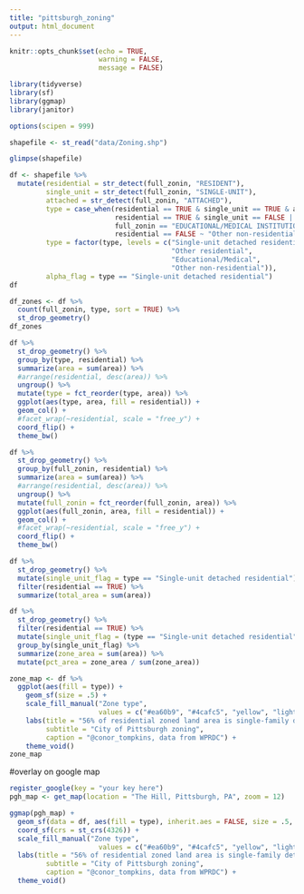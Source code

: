 ```yaml
---
title: "pittsburgh_zoning"
output: html_document
---
```


```r
knitr::opts_chunk$set(echo = TRUE,
                      warning = FALSE,
                      message = FALSE)
```

```r
library(tidyverse)
library(sf)
library(ggmap)
library(janitor)

options(scipen = 999)
```

```r
shapefile <- st_read("data/Zoning.shp")

glimpse(shapefile)
```

```r
df <- shapefile %>% 
  mutate(residential = str_detect(full_zonin, "RESIDENT"),
         single_unit = str_detect(full_zonin, "SINGLE-UNIT"),
         attached = str_detect(full_zonin, "ATTACHED"),
         type = case_when(residential == TRUE & single_unit == TRUE & attached == FALSE ~ "Single-unit detached residential",
                          residential == TRUE & single_unit == FALSE | attached == TRUE ~ "Other residential",
                          full_zonin == "EDUCATIONAL/MEDICAL INSTITUTION" ~ "Educational/Medical",
                          residential == FALSE ~ "Other non-residential"),
         type = factor(type, levels = c("Single-unit detached residential", 
                                        "Other residential",
                                        "Educational/Medical",
                                        "Other non-residential")),
         alpha_flag = type == "Single-unit detached residential")
df
```

```r
df_zones <- df %>% 
  count(full_zonin, type, sort = TRUE) %>% 
  st_drop_geometry()
df_zones
```

```r
df %>% 
  st_drop_geometry() %>% 
  group_by(type, residential) %>% 
  summarize(area = sum(area)) %>% 
  #arrange(residential, desc(area)) %>% 
  ungroup() %>% 
  mutate(type = fct_reorder(type, area)) %>% 
  ggplot(aes(type, area, fill = residential)) +
  geom_col() +
  #facet_wrap(~residential, scale = "free_y") +
  coord_flip() +
  theme_bw()
```

```r
df %>% 
  st_drop_geometry() %>% 
  group_by(full_zonin, residential) %>% 
  summarize(area = sum(area)) %>% 
  #arrange(residential, desc(area)) %>% 
  ungroup() %>% 
  mutate(full_zonin = fct_reorder(full_zonin, area)) %>% 
  ggplot(aes(full_zonin, area, fill = residential)) +
  geom_col() +
  #facet_wrap(~residential, scale = "free_y") +
  coord_flip() +
  theme_bw()
```

```r
df %>% 
  st_drop_geometry() %>% 
  mutate(single_unit_flag = type == "Single-unit detached residential") %>% 
  filter(residential == TRUE) %>% 
  summarize(total_area = sum(area))
```

```r
df %>% 
  st_drop_geometry() %>% 
  filter(residential == TRUE) %>% 
  mutate(single_unit_flag = (type == "Single-unit detached residential")) %>% 
  group_by(single_unit_flag) %>% 
  summarize(zone_area = sum(area)) %>% 
  mutate(pct_area = zone_area / sum(zone_area))
```
  
```r
zone_map <- df %>% 
  ggplot(aes(fill = type)) +
    geom_sf(size = .5) +
    scale_fill_manual("Zone type",
                      values = c("#ea60b9", "#4cafc5", "yellow", "light grey")) +
    labs(title = "56% of residential zoned land area is single-family detached residential",
         subtitle = "City of Pittsburgh zoning",
         caption = "@conor_tompkins, data from WPRDC") +
    theme_void()
zone_map
```

#overlay on google map

```r
register_google(key = "your key here")
pgh_map <- get_map(location = "The Hill, Pittsburgh, PA", zoom = 12)

ggmap(pgh_map) +
  geom_sf(data = df, aes(fill = type), inherit.aes = FALSE, size = .5, alpha = .5) +
  coord_sf(crs = st_crs(4326)) +
  scale_fill_manual("Zone type",
                      values = c("#ea60b9", "#4cafc5", "yellow", "light grey")) +
  labs(title = "56% of residential zoned land area is single-family detached residential",
         subtitle = "City of Pittsburgh zoning",
         caption = "@conor_tompkins, data from WPRDC") +
  theme_void()
```


  